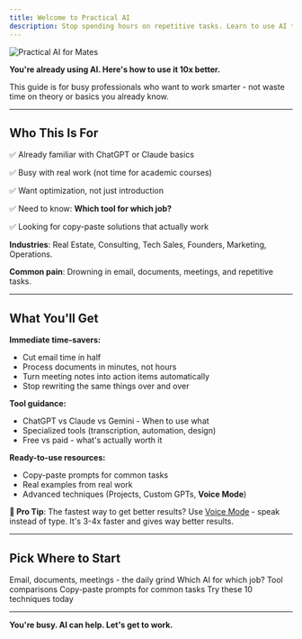 ```yaml
---
title: Welcome to Practical AI
description: Stop spending hours on repetitive tasks. Learn to use AI tools that actually save time.
---
```


<Frame>
  <img src="https://res.cloudinary.com/dqv6k4ijy/image/upload/v1760967002/ChatGPT_Image_Oct_20_2025_02_28_18_PM_nia2pu.png" alt="Practical AI for Mates" />
</Frame>

**You're already using AI. Here's how to use it 10x better.**

This guide is for busy professionals who want to work smarter - not waste time on theory or basics you already know.

---

## Who This Is For

✅ Already familiar with ChatGPT or Claude basics

✅ Busy with real work (not time for academic courses)

✅ Want optimization, not just introduction

✅ Need to know: **Which tool for which job?**

✅ Looking for copy-paste solutions that actually work

**Industries**: Real Estate, Consulting, Tech Sales, Founders, Marketing, Operations.

**Common pain**: Drowning in email, documents, meetings, and repetitive tasks.

---

## What You'll Get

**Immediate time-savers:**
- Cut email time in half
- Process documents in minutes, not hours
- Turn meeting notes into action items automatically
- Stop rewriting the same things over and over

**Tool guidance:**
- ChatGPT vs Claude vs Gemini - When to use what
- Specialized tools (transcription, automation, design)
- Free vs paid - what's actually worth it

**Ready-to-use resources:**
- Copy-paste prompts for common tasks
- Real examples from real work
- Advanced techniques (Projects, Custom GPTs, **Voice Mode**)

**🎤 Pro Tip**: The fastest way to get better results? Use [Voice Mode](./guides/voice-mode-tricks) - speak instead of type. It's 3-4x faster and gives way better results.

---

## Pick Where to Start

<CardGroup cols={2}>
  <Card title="Daily Essentials" icon="bolt" href="/daily-essentials/email-management">
    Email, documents, meetings - the daily grind
  </Card>
  <Card title="Tools & Software" icon="wrench" href="/tools/chatgpt-vs-claude-vs-gemini">
    Which AI for which job? Tool comparisons
  </Card>
  <Card title="Prompt Library" icon="book" href="/prompts/overview">
    Copy-paste prompts for common tasks
  </Card>
  <Card title="Quick Wins" icon="zap" href="/resources/quick-wins">
    Try these 10 techniques today
  </Card>
</CardGroup>

---

**You're busy. AI can help. Let's get to work.**